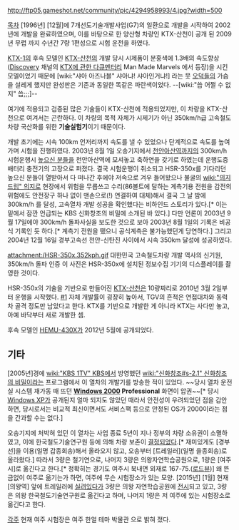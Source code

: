 http://ftp05.gameshot.net/community/pic/4294958993/4.jpg?width=500
{{{+1 '''HSR-350x'''(High Speed Rail - 350km/h eXperiment)}}}

[[목차]]
[1996년] [12월]에 7개선도기술개발사업(G7)의 일환으로 개발을 시작하여 2002년에 개발을 완료하였으며, 이를 바탕으로 한 양산형 차량인 KTX-산천이 공개 된 2009년 무렵 까지 수년간 7량 1편성으로 시험 운전을 하였다.

[[KTX-1]]의 후속 모델인 [[KTX-산천]]의 개발 당시 시제품이 분홍색에 1.3배의 속도향상([[Discovery]] 채널의 [https://www.youtube.com/watch?v=8fkE93gRx7c KTX에 관한 다큐멘터리] Man Made Marvels 에서 등장)을 시킨 모델이었기 때문에 [wiki:"샤아 아즈나블" 샤아냐! 샤아인거냐!] 라는 뭇 [[오덕]]들의 가슴을 설레게 했지만 완성판은 기존과 동일한 똑같은 파란색이었다. --[wiki:"씁 어쩔 수 없지" 씁;;;]--

여기에 적용되고 검증된 많은 기술들이 KTX-산천에 적용되었지만, 이 차량을 KTX-산천으로 여겨서는 곤란하다. 이 차량의 목적 자체가 시제기가 아닌 350km/h급 고속철도차량 국산화를 위한 '''기술실험기'''이기 때문이다.

개발 초기에는 시속 100km 언저리까지 속도를 낼 수 있었으나 단계적으로 속도를 높여가며 시험을 진행하였다. 2003년 8월 1일 오송기지에서 [[천안아산역]]까지의 300km/h 시험운행시 [[높으신 분들]]을 천안아산역에 모셔놓고 축하연을 갖기로 하였는데 운행도중 배터리 충전기의 고장으로 퍼졌다. 결국 시험운행이 취소되고 HSR-350x를 기다리던 높으신 분들이 열받아서 다 떠나간 후에야 저속으로 겨우 들어왔으나 불굴의 [[wiki:"의지드립" 의지]]로 현장에서 위험을 무릅쓰고 수리(86볼트에 달하는 계측기용 전원을 감전의 위험에도 안전장구 하나 없이 맨손으로(!) 연결하여 대체)해서 결국 그 날 밤에 300km/h 를 달성, 고속열차 개발 성공을 확인했다는 비하인드 스토리가 있다.[* 이는 밑에서 잠깐 언급되는 KBS 신화창조의 비밀에 소개된 바 있다.] 다만 언론이 2003년 9월 17일에야 300km/h 돌파사실을 보도한 것으로 보아 2003년 8월 1일의 기록은 비공식 기록인 듯 하다.[* 계측기 전원을 뗐으니 공식계측은 불가능했던게 당연하다.] 그리고 2004년 12월 16일 경부고속선 천안-신탄진 사이에서 시속 350km 달성에 성공하였다.

attachment:/HSR-350x.352kph.gif
대한민국 고속철도차량 개발 역사의 신기원, 350km/h 돌파 인증
이 사진은 HSR-350x에 설치된 정보수집 기기의 디스플레이를 촬영한 것이다.

HSR-350x의 기술을 기반으로 만들어진 [[KTX-산천]]은 10량짜리로 2010년 3월 2일부터 운행을 시작했다. [http://media.daum.net/society/others/cluster_list.html?newsid=20100211165204427&clusterid=134703&clusternewsid=20100211171603856&p=yonhap #1] 자체 개발률이 굉장히 높아서, TGV의 흔적은 연접대차와 동력차 골격 정도만 남았다고 한다. KTX를 기반으로 개발한 게 아니라 KTX는 사다만 놓고, 아예 바닥부터 새로 개발한 셈.

후속 모델인 [[HEMU-430X]]가 2012년 5월에 공개되었다.

== 기타 ==
[2005년]경에 [[wiki:"KBS 1TV" KBS]]에서 방영했던 [[wiki:"신화창조#s-2.1" 신화창조의 비밀]]이라는 프로그램에서 이 열차의 개발기를 방송한 적이 있었다. ~~당시 열차 운전실 시스템 재가동 때 뜨던 '''[[Windows 2000]] Professional''' 화면이 압권~~[* 당시 [[Windows XP]]가 공개된지 얼마 되지도 않았던 때라서 안전성이 우려되었던 점을 감안하면, 당시로서는 비교적 최신이면서도 서비스팩 등으로 안정된 OS가 2000이라는 점을 간과할 수는 없다.] 

오송기지에 처박혀 있던 이 열차는 사업 종료 5년이 지나 정부의 차량 소유권이 소멸하였고, 이에 한국철도기술연구원 등에 의해 차량 보존이 [http://lop1550.blog.me/220222379575 결정되었다].[* 재미있게도 [경부선]을 이용(일명 갑종회송)해서 올라오지 않고, 오송부터 [트레일러](일명 을종회송)로 올라왔다.] 따라서 3량은 철기연으로, 나머지 3량은 의왕자연학습공원으로, 1량은 [여주시]로 옮긴다고 한다.[* 정확히는 경기도 여주시 북내면 외재로 167-75.([http://dmaps.kr/nmtf 로드뷰])] 왜 뜬금없이 여주로 옮기는가 하면, 여주에 무슨 시험장소가 있는 모양.
[2015년] [1월] 현재 [의왕역] 앞에 트레일러에 [http://lop1550.blog.me/220222165352 실려있다가] 3량은 의왕 자연학습공원에 [http://lop1550.blog.me/220222873938 전시]되고 있고, 3량은 의왕 한국철도기술연구원로 옮긴다고 하며, 나머지 1량은 저 여주에 있는 시험장소로 옮긴다고 한다.

[[각주]]
현재 여주 시험장은 여주 한얼 테마 박물관 으로 밝혀  졌다.
